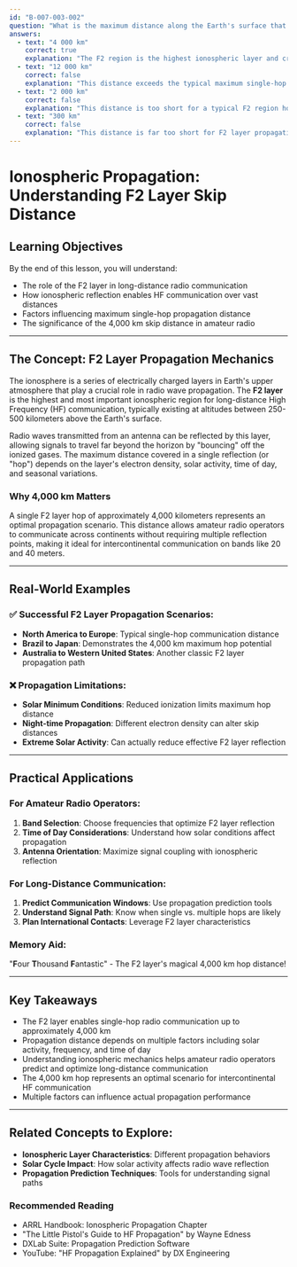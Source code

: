 ```yaml
---
id: "B-007-003-002"
question: "What is the maximum distance along the Earth's surface that is normally covered in one hop using the F2 region?"
answers:
  - text: "4 000 km"
    correct: true
    explanation: "The F2 region is the highest ionospheric layer and critical for long-distance HF radio propagation. Under optimal conditions, a single ionospheric hop can reflect radio signals approximately 4,000 kilometers, which makes it ideal for intercontinental communication without requiring multiple reflection points. This distance represents the maximum typical single-hop skip distance in the F2 layer during periods of good ionospheric conditions."
  - text: "12 000 km"
    correct: false
    explanation: "This distance exceeds the typical maximum single-hop range of the F2 region. While multiple hops can cover longer distances, a single hop is generally limited to around 4,000 km. Signals traveling 12,000 km would require multiple ionospheric reflections, involving different layers and more complex propagation paths."
  - text: "2 000 km"
    correct: false
    explanation: "This distance is too short for a typical F2 region hop. While sporadic E-layer propagation might support shorter hops, the F2 layer is specifically known for enabling longer-distance communication, typically around 4,000 km in a single reflection."
  - text: "300 km"
    correct: false
    explanation: "This distance is far too short for F2 layer propagation. Such a short range would typically be associated with ground wave or very local propagation, not the long-distance capabilities of the F2 ionospheric region, which is designed for intercontinental communication."
---
```


# Ionospheric Propagation: Understanding F2 Layer Skip Distance

## Learning Objectives
By the end of this lesson, you will understand:
- The role of the F2 layer in long-distance radio communication
- How ionospheric reflection enables HF communication over vast distances
- Factors influencing maximum single-hop propagation distance
- The significance of the 4,000 km skip distance in amateur radio

---

## The Concept: F2 Layer Propagation Mechanics

The ionosphere is a series of electrically charged layers in Earth's upper atmosphere that play a crucial role in radio wave propagation. The **F2 layer** is the highest and most important ionospheric region for long-distance High Frequency (HF) communication, typically existing at altitudes between 250-500 kilometers above the Earth's surface.

Radio waves transmitted from an antenna can be reflected by this layer, allowing signals to travel far beyond the horizon by "bouncing" off the ionized gases. The maximum distance covered in a single reflection (or "hop") depends on the layer's electron density, solar activity, time of day, and seasonal variations.

### Why 4,000 km Matters

A single F2 layer hop of approximately 4,000 kilometers represents an optimal propagation scenario. This distance allows amateur radio operators to communicate across continents without requiring multiple reflection points, making it ideal for intercontinental communication on bands like 20 and 40 meters.

---

## Real-World Examples

### ✅ Successful F2 Layer Propagation Scenarios:
- **North America to Europe**: Typical single-hop communication distance
- **Brazil to Japan**: Demonstrates the 4,000 km maximum hop potential
- **Australia to Western United States**: Another classic F2 layer propagation path

### ❌ Propagation Limitations:
- **Solar Minimum Conditions**: Reduced ionization limits maximum hop distance
- **Night-time Propagation**: Different electron density can alter skip distances
- **Extreme Solar Activity**: Can actually reduce effective F2 layer reflection

---

## Practical Applications

### For Amateur Radio Operators:
1. **Band Selection**: Choose frequencies that optimize F2 layer reflection
2. **Time of Day Considerations**: Understand how solar conditions affect propagation
3. **Antenna Orientation**: Maximize signal coupling with ionospheric reflection

### For Long-Distance Communication:
1. **Predict Communication Windows**: Use propagation prediction tools
2. **Understand Signal Path**: Know when single vs. multiple hops are likely
3. **Plan International Contacts**: Leverage F2 layer characteristics

### Memory Aid:
"**F**our **T**housand **F**antastic" - The F2 layer's magical 4,000 km hop distance!

---

## Key Takeaways

- The F2 layer enables single-hop radio communication up to approximately 4,000 km
- Propagation distance depends on multiple factors including solar activity, frequency, and time of day
- Understanding ionospheric mechanics helps amateur radio operators predict and optimize long-distance communication
- The 4,000 km hop represents an optimal scenario for intercontinental HF communication
- Multiple factors can influence actual propagation performance

---

## Related Concepts to Explore:
- **Ionospheric Layer Characteristics**: Different propagation behaviors
- **Solar Cycle Impact**: How solar activity affects radio wave reflection
- **Propagation Prediction Techniques**: Tools for understanding signal paths

### Recommended Reading
- ARRL Handbook: Ionospheric Propagation Chapter
- "The Little Pistol's Guide to HF Propagation" by Wayne Edness
- DXLab Suite: Propagation Prediction Software
- YouTube: "HF Propagation Explained" by DX Engineering